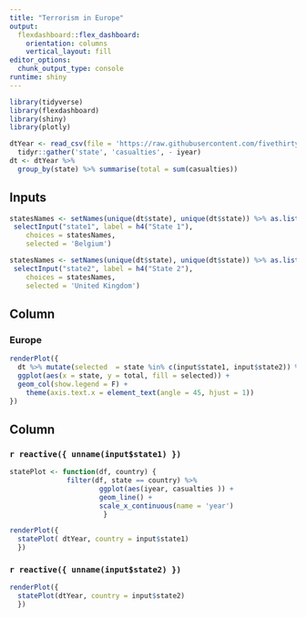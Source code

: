 ```yaml
---
title: "Terrorism in Europe"
output: 
  flexdashboard::flex_dashboard:
    orientation: columns
    vertical_layout: fill
editor_options: 
  chunk_output_type: console
runtime: shiny
---
```


```r
library(tidyverse)
library(flexdashboard)
library(shiny)
library(plotly)
```

```r
dtYear <- read_csv(file = 'https://raw.githubusercontent.com/fivethirtyeight/data/master/terrorism/eu_terrorism_fatalities_by_country.csv') %>% 
  tidyr::gather('state', 'casualties', - iyear)
dt <- dtYear %>% 
  group_by(state) %>% summarise(total = sum(casualties))
```

Inputs {.sidebar}
-------------------------------------

```r
statesNames <- setNames(unique(dt$state), unique(dt$state)) %>% as.list()
 selectInput("state1", label = h4("State 1"), 
    choices = statesNames, 
    selected = 'Belgium')

statesNames <- setNames(unique(dt$state), unique(dt$state)) %>% as.list()
 selectInput("state2", label = h4("State 2"), 
    choices = statesNames, 
    selected = 'United Kingdom')
```
 


Column {data-width=650}
-----------------------------------------------------------------------

### Europe

```r

renderPlot({
  dt %>% mutate(selected  = state %in% c(input$state1, input$state2)) %>% 
  ggplot(aes(x = state, y = total, fill = selected)) +
  geom_col(show.legend = F) +
    theme(axis.text.x = element_text(angle = 45, hjust = 1)) 
})


```

Column {data-width=350}
-----------------------------------------------------------------------

### `r reactive({ unname(input$state1) })`

```r
statePlot <- function(df, country) { 
              filter(df, state == country) %>% 
                      ggplot(aes(iyear, casualties )) + 
                      geom_line() + 
                      scale_x_continuous(name = 'year')
                       }

renderPlot({ 
  statePlot( dtYear, country = input$state1) 
  })
```

### `r reactive({ unname(input$state2) })`

```r
         
renderPlot({ 
  statePlot(dtYear, country = input$state2) 
  })
```

